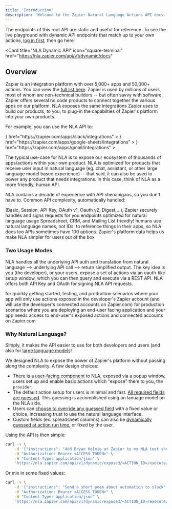 ```yaml
---
title: 'Introduction'
description: 'Welcome to the Zapier Natural Language Actions API docs. You are currently viewing the root API.'
---
```


The endpoints of this root API are static and useful for reference. To see the live playground with dynamic API endpoints that match up to your own actions, [log in first](https://zapier.com/app/login?utm_source=partner&utm_medium=nla_embed&utm_campaign=zapier&next=/oauth/authorize/%3Fclient_id%3D8PGzMkSm24Wy9KBV3ZT4PHVz1IhfdJaGhTNkEkva%26redirect_uri%3Dhttps%3A//nla.zapier.com/complete/zapier/%26response_type%3Dcode%26scope%3Dinternal%2Bprofile%26utm_source%3Dpartner%26utm_medium%3Dnla_embed%26utm_campaign%3Dzapier), then go here:

<Card
  title="NLA Dynamic API"
  icon="square-terminal"
  href="https://nla.zapier.com/api/v1/dynamic/docs"
></Card>

## Overview

Zapier is an integration platform with over 5,000+ apps and 50,000+ actions. You can view the [full list here](https://zapier.com/apps). Zapier is used by millions of users, most of whom are non-technical builders -- but often savvy with software. Zapier offers several no code products to connect together the various apps on our platform. NLA exposes the same integrations Zapier uses to build our products, to you, to plug-in the capabilties of Zapier's platform into your own products.

For example, you can use the NLA API to:

<CardGroup cols={2}>
  <Card
    title="Send messages in Slack"
    icon={
      <svg
        className="h-6"
        enable-background="new 0 0 2447.6 2452.5"
        viewBox="0 0 2447.6 2452.5"
        xmlns="http://www.w3.org/2000/svg"
      >
        <g clip-rule="evenodd" fill-rule="evenodd">
          <path
            d="m897.4 0c-135.3.1-244.8 109.9-244.7 245.2-.1 135.3 109.5 245.1 244.8 245.2h244.8v-245.1c.1-135.3-109.5-245.1-244.9-245.3.1 0 .1 0 0 0m0 654h-652.6c-135.3.1-244.9 109.9-244.8 245.2-.2 135.3 109.4 245.1 244.7 245.3h652.7c135.3-.1 244.9-109.9 244.8-245.2.1-135.4-109.5-245.2-244.8-245.3z"
            fill="#36c5f0"
          />
          <path
            d="m2447.6 899.2c.1-135.3-109.5-245.1-244.8-245.2-135.3.1-244.9 109.9-244.8 245.2v245.3h244.8c135.3-.1 244.9-109.9 244.8-245.3zm-652.7 0v-654c.1-135.2-109.4-245-244.7-245.2-135.3.1-244.9 109.9-244.8 245.2v654c-.2 135.3 109.4 245.1 244.7 245.3 135.3-.1 244.9-109.9 244.8-245.3z"
            fill="#2eb67d"
          />
          <path
            d="m1550.1 2452.5c135.3-.1 244.9-109.9 244.8-245.2.1-135.3-109.5-245.1-244.8-245.2h-244.8v245.2c-.1 135.2 109.5 245 244.8 245.2zm0-654.1h652.7c135.3-.1 244.9-109.9 244.8-245.2.2-135.3-109.4-245.1-244.7-245.3h-652.7c-135.3.1-244.9 109.9-244.8 245.2-.1 135.4 109.4 245.2 244.7 245.3z"
            fill="#ecb22e"
          />
          <path
            d="m0 1553.2c-.1 135.3 109.5 245.1 244.8 245.2 135.3-.1 244.9-109.9 244.8-245.2v-245.2h-244.8c-135.3.1-244.9 109.9-244.8 245.2zm652.7 0v654c-.2 135.3 109.4 245.1 244.7 245.3 135.3-.1 244.9-109.9 244.8-245.2v-653.9c.2-135.3-109.4-245.1-244.7-245.3-135.4 0-244.9 109.8-244.8 245.1 0 0 0 .1 0 0"
            fill="#e01e5a"
          />
        </g>
      </svg>
    }
    href="https://zapier.com/apps/slack/integrations"
  ></Card>
  <Card
    title="Add a row to a Google Sheet"
    icon={
      <svg
        className="h-6"
        viewBox="0 0 87.3 78"
        xmlns="http://www.w3.org/2000/svg"
      >
        <path
          d="m6.6 66.85 3.85 6.65c.8 1.4 1.95 2.5 3.3 3.3l13.75-23.8h-27.5c0 1.55.4 3.1 1.2 4.5z"
          fill="#0066da"
        />
        <path
          d="m43.65 25-13.75-23.8c-1.35.8-2.5 1.9-3.3 3.3l-25.4 44a9.06 9.06 0 0 0 -1.2 4.5h27.5z"
          fill="#00ac47"
        />
        <path
          d="m73.55 76.8c1.35-.8 2.5-1.9 3.3-3.3l1.6-2.75 7.65-13.25c.8-1.4 1.2-2.95 1.2-4.5h-27.502l5.852 11.5z"
          fill="#ea4335"
        />
        <path
          d="m43.65 25 13.75-23.8c-1.35-.8-2.9-1.2-4.5-1.2h-18.5c-1.6 0-3.15.45-4.5 1.2z"
          fill="#00832d"
        />
        <path
          d="m59.8 53h-32.3l-13.75 23.8c1.35.8 2.9 1.2 4.5 1.2h50.8c1.6 0 3.15-.45 4.5-1.2z"
          fill="#2684fc"
        />
        <path
          d="m73.4 26.5-12.7-22c-.8-1.4-1.95-2.5-3.3-3.3l-13.75 23.8 16.15 28h27.45c0-1.55-.4-3.1-1.2-4.5z"
          fill="#ffba00"
        />
      </svg>
    }
    href="https://zapier.com/apps/google-sheets/integrations"
  ></Card>
  <Card
    title="Draft a new email in Gmail"
    icon={
      <svg
        className="h-5"
        xmlns="http://www.w3.org/2000/svg"
        viewBox="52 42 88 66"
      >
        <path fill="#4285f4" d="M58 108h14V74L52 59v43c0 3.32 2.69 6 6 6" />
        <path fill="#34a853" d="M120 108h14c3.32 0 6-2.69 6-6V59l-20 15" />
        <path
          fill="#fbbc04"
          d="M120 48v26l20-15v-8c0-7.42-8.47-11.65-14.4-7.2"
        />
        <path fill="#ea4335" d="M72 74V48l24 18 24-18v26L96 92" />
        <path
          fill="#c5221f"
          d="M52 51v8l20 15V48l-5.6-4.2c-5.94-4.45-14.4-.22-14.4 7.2"
        />
      </svg>
    }
    href="https://zapier.com/apps/gmail/integrations"
  ></Card>
  <Card
    title="and thousands more, with one universal natural language API"
    icon="ellipsis-stroke"
  ></Card>
</CardGroup>

The typical use-case for NLA is to expose our ecosystem of thousands of apps/actions within your own product. NLA is optimized for products that receive user input in natural language (eg. chat, assistant, or other large language model based experience) -- that said, it can also be used to power any product that needs integrations. In this case, think of NLA as a more friendly, human API.

NLA contains a decade of experience with API shenanigans, so you don't have to. Common API complexity, automatically handled:

<CardGroup cols={2}>
  <Card title="Every type of auth" icon="shield-halved">
    (Basic, Session, API Key, OAuth v1, Oauth v2, Digest,...), Zapier securely
    handles and signs requests for you
  </Card>
  <Card title="Support for create, update, and search actions" icon="headset">
    endpoints optimized for natural language usage
  </Card>
  <Card title="Support for custom fields" icon="file-invoice">
    Spreadsheet, CRM, and Mailing List friendly!
  </Card>
  <Card title="Reference by name, not ID" icon="input-text">
    humans use natural language names, not IDs, to reference things in their
    apps, so NLA does too
  </Card>
  <Card title="Smart, human defaults" icon="brain">
    APIs sometimes have 100 options. Zapier's platform data helps us make NLA
    simpler for users out of the box
  </Card>
</CardGroup>

### Two Usage Modes

NLA handles all the underlying API auth and translation from natural language --> underlying API call --> return simplified output. The key idea is you (the developer), or your users, expose a set of actions via an oauth-like setup window, which you can then query and execute via a REST API. NLA offers both API Key and OAuth for signing NLA API requests.

<Card title="Server-side only (API Key)" icon="server">
  for quickly getting started, testing, and production scenarios where your app
  will only use actions exposed in the developer's Zapier account (and will use
  the developer's connected accounts on Zapier.com)
</Card>
<Card title="User-facing (Oauth)" icon="lock">
  for production scenarios where you are deploying an end-user facing
  application and your app needs access to end-user's exposed actions and
  connected accounts on Zapier.com
</Card>

### Why Natural Language?

Simply, it makes the API easier to use for both developers and users (and also for [large language models](https://en.wikipedia.org/wiki/Wikipedia:Large_language_models)!

We designed NLA to expose the power of Zapier's platform without passing along the complexity. A few design choices:

- There is a [user-facing component](https://cdn.zappy.app/83728f684b91c0afe7d435445fe4ac90.png) to NLA, exposed via a popup window, users set up and enable basic actions which "expose" them to you, the `provider`.
- The default action setup for users is minimal and fast. [All required fields are guessed](https://cdn.zappy.app/20afede9be56bf4e30d31986bc5325f8.png). This guessing is accomplished using an lanuage model on the NLA side.
- Users can [choose to override any guessed field](https://cdn.zappy.app/e07f6eabfe7512e9decf01cba0c9e847.png) with a fixed value or choice, increasing trust to use the natural language interface.
- Custom fields (ex. spreadsheet columns) can also be [dynamically guessed at action run time](https://cdn.zappy.app/9061499b4b973200fc345f695b33e3c7.png), or fixed by the user.

Using the API is then simple:

```bash
curl -v \
    -d '{"instructions": "Add Bryan Helmig at Zapier to my NLA test sheet, oh and he loves guitars!"}' \
    -H "Authorization: Bearer <ACCESS_TOKEN>" \
    -H "Content-Type: application/json" \
    'https://nla.zapier.com/api/v1/dynamic/exposed/<ACTION_ID>/execute/'
```

Or mix in some fixed values:

```bash
curl -v \
    -d '{"instructions": "Send a short poem about automation to slack", "channel": "#fun-zapier"}' \
    -H "Authorization: Bearer <ACCESS_TOKEN>" \
    -H "Content-Type: application/json" \
    'https://nla.zapier.com/api/v1/dynamic/exposed/<ACTION_ID>/execute/'
```
